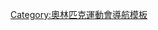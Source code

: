{{Navbox
|name = Olympic Games controversies
|title = {{Translink|en|List of Olympic Games scandals and controversies|奥运会期間丑闻和争议}}
|bodyclass  = hlist
|group1 = [[聯合抵制奧林匹克運動會列表|联合抵制]]
|list1 = * [[1936年夏季奥林匹克运动会|1936]]
* [[1956年夏季奥林匹克运动会|1956]]
* [[1964年夏季奥林匹克运动会|1964]]
* [[1976年夏季奥林匹克运动会|1976]]
* [[联合抵制1980年夏季奥运会|1980]]
* [[联合抵制1984年夏季奥运会|1984]]
* [[1988年夏季奥林匹克运动会|1988]]
* [[2022年冬季奥林匹克运动会相关问题#以人权理由抵制北京奧運的倡議和行動|2022]]

| group2 = 相关赛事
| list2  = * {{tsl|en|People's Olympiad|人民奥林匹克运动会}} <small>（1936）</small>
* [[新兴力量运动会]] <small>（1963）</small>
* {{tsl|en|Liberty Bell Classic|自由之钟经典运动会}} <small>（1980）</small>
* {{tsl|en|Friendship Games|友谊运动会}} <small>（1984）</small>
* [[友好运动会]] <small>（1986-2001）</small>
| group3 = 相关問題
| list3 = * [[2004年夏季奥林匹克运动会相关问题|2004夏]]
* [[2008年夏季奥林匹克运动会相关问题|2008夏]]
* [[2012年夏季奥林匹克运动会相关问题|2012夏]]
* [[2014年冬季奥林匹克运动会相关问题|2014冬]]
* [[2016年夏季奧林匹克運動會相關問題|2016夏]]
* [[2018年冬季奧林匹克運動會相關問題|2018冬]]
* [[2020年夏季奧林匹克運動會相關問題|2020夏]]
* [[2022年冬季奥林匹克运动会相关问题|2022冬]]
<!--* [[2024年夏季奥林匹克运动会相关问题|2024夏]]-->
|group4 = 事件
|list4 = 
* {{Translink|en|Peru 4–2 Austria (1936 Summer Olympics association football)|祕魯與奧地利的足球比賽}}{{small|（1936）}}
* [[水中血战]]<small>（1956）</small>
* [[特拉特洛尔科事件]]<small>（1968）</small>
* [[1968年黑人權力致敬事件|黑人權利致敬事件]]<small>（1968）</small>
* [[慕尼黑惨案]]<small>（1972）</small>
* [[1972年夏季奥林匹克运动会#焦點|争议的篮球决赛]]<small>（1972）</small>
* [[瓦迪斯瓦夫·科扎凯维奇|科扎凯维奇的致意]]<small>（1980）</small>
* [[百年奥林匹克公园爆炸案]]<small>（1996）</small>
* {{Translink|en|2002 Winter Olympics figure skating scandal|花样滑冰丑闻}}<small>（2002）</small>
* [[2002年冬季奥林匹克运动会贿选丑闻|竞选丑闻]]<small>（1998）</small>
* {{tsl|en|Greek wiretapping case 2004–05|希腊水门事件}}<small>（2004-2005）</small>
* [[2008年夏季奧林匹克運動會體操比賽|体操运动员年龄未达标之争]]<small>（2008）</small>
* [[诺达尔·库玛丽塔什维利|库玛丽塔什维利之死]]<small>（2010）</small>
* {{Translink|en|Quadruple jump controversy|四周跳争议}}<small>（2010）</small>
* {{Translink|en|2012 Olympics one minute of silence campaign|一分鐘默哀儀式爭議}}<small>（2012）</small>
* {{Translink|en|LGBT rights protests surrounding the 2014 Winter Olympics|LGBT團體抗議冬季奧運}}<small>（2014）</small>
* {{Translink|en|Figure skating at the 2014 Winter Olympics – Ladies' singles#Responses|花式滑冰評分争议}}<small>（2014）</small>
* [[俄羅斯體育禁藥問題|俄羅斯禁藥醜聞]]<small>（2015-）</small>
* {{Translink|en|2016 Summer Olympics ticket scandal|愛爾蘭奧會倒票醜聞}}<small>（2016）</small>
* {{Translink|en|Lochtegate|洛赫特門}}<small>（2016）</small>
* {{Translink|en|Rule 40|第40條}}<small>（2016）</small>
* [[2019冠状病毒病疫情对2020年夏季奥林匹克运动会和2020年夏季帕拉林匹克运动会的影响|2019冠状病毒病疫情影響]]<small>（2020，2022）</small>
|below = 
* [[遭剥夺奥运会奖牌列表]]
* {{Translink|en|Doping at the Olympic Games|歷屆奧運禁藥醜聞}}
* {{Translink|en|Apartheid-era South Africa and the Olympics|南非種族隔離時期的奧運會}}
}}<noinclude>
[[Category:奧林匹克運動會導航模板]]
</noinclude>